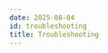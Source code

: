 ```yaml
---
date: 2025-08-04
id: troubleshooting
title: Troubleshooting
---
```


<DocCardContainer>

<DocCard
    title="📄️ General FAQs"
    description="General FAQs about migrations..."
    href="/docs/dashboards/troubleshooting/faqs"
/>

<DocCard
    title="📄️ Schema Migrator - Dirty database version"
    description="Instructions to resolve the dirty database version error during migration"
    href="/docs/operate/troubleshooting/dirty-migration"
/>

</DocCardContainer>
